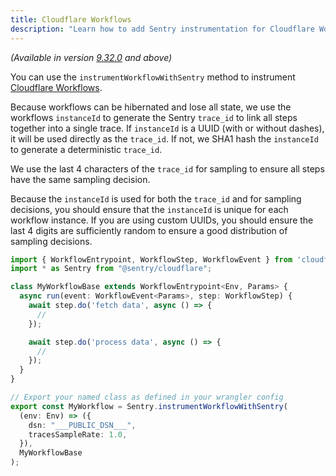 ```yaml
---
title: Cloudflare Workflows
description: "Learn how to add Sentry instrumentation for Cloudflare Workflows."
---
```


_(Available in version [9.32.0](https://github.com/getsentry/sentry-javascript/releases/tag/9.32.0) and above)_

You can use the `instrumentWorkflowWithSentry` method to instrument [Cloudflare
Workflows](https://developers.cloudflare.com/workflows/).

Because workflows can be hibernated and lose all state, we use the workflows
`instanceId` to generate the Sentry `trace_id` to link all steps together into a
single trace. If `instanceId` is a UUID (with or without dashes), it will be
used directly as the `trace_id`. If not, we SHA1 hash the `instanceId` to
generate a deterministic `trace_id`. 

We use the last 4 characters of the `trace_id` for sampling to ensure all steps
have the same sampling decision. 

Because the `instanceId` is used for both the `trace_id` and for sampling
decisions, you should ensure that the `instanceId` is unique for each workflow
instance. If you are using custom UUIDs, you should ensure the last 4 digits are
sufficiently random to ensure a good distribution of sampling decisions.

```typescript
import { WorkflowEntrypoint, WorkflowStep, WorkflowEvent } from 'cloudflare:workers';
import * as Sentry from "@sentry/cloudflare";

class MyWorkflowBase extends WorkflowEntrypoint<Env, Params> {
  async run(event: WorkflowEvent<Params>, step: WorkflowStep) {
    await step.do('fetch data', async () => {
      //
    });

    await step.do('process data', async () => {
      //
    });
  }
}

// Export your named class as defined in your wrangler config
export const MyWorkflow = Sentry.instrumentWorkflowWithSentry(
  (env: Env) => ({
    dsn: "___PUBLIC_DSN___",
    tracesSampleRate: 1.0,
  }),
  MyWorkflowBase
);
```
